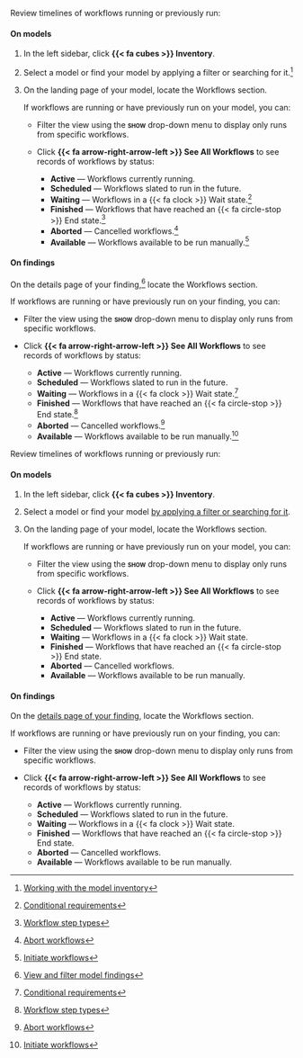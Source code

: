 :::: {.content-visible unless-format="revealjs"}
Review timelines of workflows running or previously run:

::: {.panel-tabset}

#### On models

1. In the left sidebar, click **{{< fa cubes >}} Inventory**.

2. Select a model or find your model by applying a filter or searching for it.^[[Working with the model inventory](/guide/model-inventory/working-with-model-inventory.qmd#search-filter-and-sort-models)]

3. On the landing page of your model, locate the Workflows section.

    If workflows are running or have previously run on your model, you can:

    - Filter the view using the **[show]{.smallcaps}** drop-down menu to display only runs from specific workflows.

    - Click **{{< fa arrow-right-arrow-left >}} See All Workflows** to see records of workflows by status:
        - **Active** — Workflows currently running.
        - **Scheduled** — Workflows slated to run in the future.
        - **Waiting** — Workflows in a {{< fa clock >}} Wait state.^[[Conditional requirements](/guide/workflows/setting-up-workflows.qmd#conditional-requirements)]
        - **Finished** — Workflows that have reached an {{< fa circle-stop >}} End state.^[[Workflow step types](/guide/workflows/setting-up-workflows.qmd#workflow-step-types)]
        - **Aborted** — Cancelled workflows.^[[Abort workflows](/guide/workflows/manage-workflows.qmd#abort-workflows)]
        - **Available** — Workflows available to be run manually.^[[Initiate workflows](/guide/workflows/manage-workflows.qmd#initiate-workflows)]

#### On findings

On the details page of your finding,^[[View and filter model findings](/guide/model-validation/view-filter-model-findings.qmd#view-model-findings)] locate the Workflows section.

If workflows are running or have previously run on your finding, you can:

- Filter the view using the **[show]{.smallcaps}** drop-down menu to display only runs from specific workflows.

- Click **{{< fa arrow-right-arrow-left >}} See All Workflows** to see records of workflows by status:
    - **Active** — Workflows currently running.
    - **Scheduled** — Workflows slated to run in the future.
    - **Waiting** — Workflows in a {{< fa clock >}} Wait state.^[[Conditional requirements](/guide/workflows/setting-up-workflows.qmd#conditional-requirements)]
    - **Finished** — Workflows that have reached an {{< fa circle-stop >}} End state.^[[Workflow step types](/guide/workflows/setting-up-workflows.qmd#workflow-step-types)]
    - **Aborted** — Cancelled workflows.^[[Abort workflows](/guide/workflows/manage-workflows.qmd#abort-workflows)]
    - **Available** — Workflows available to be run manually.^[[Initiate workflows](/guide/workflows/manage-workflows.qmd#initiate-workflows)]

:::

::::



:::: {.content-hidden unless-format="revealjs"}
Review timelines of workflows running or previously run:

#### On models

1. In the left sidebar, click **{{< fa cubes >}} Inventory**.

2. Select a model or find your model [by applying a filter or searching for it](/guide/model-inventory/working-with-model-inventory.qmd#search-filter-and-sort-models){target="_blank"}.

3. On the landing page of your model, locate the Workflows section.

    If workflows are running or have previously run on your model, you can:

    - Filter the view using the **[show]{.smallcaps}** drop-down menu to display only runs from specific workflows.

    - Click **{{< fa arrow-right-arrow-left >}} See All Workflows** to see records of workflows by status:
        - **Active** — Workflows currently running.
        - **Scheduled** — Workflows slated to run in the future.
        - **Waiting** — Workflows in a {{< fa clock >}} Wait state.
        - **Finished** — Workflows that have reached an {{< fa circle-stop >}} End state.
        - **Aborted** — Cancelled workflows.
        - **Available** — Workflows available to be run manually.

#### On findings

On the [details page of your finding](/guide/model-validation/view-filter-model-findings.qmd#view-model-findings){target="_blank"}, locate the Workflows section.

If workflows are running or have previously run on your finding, you can:

- Filter the view using the **[show]{.smallcaps}** drop-down menu to display only runs from specific workflows.

- Click **{{< fa arrow-right-arrow-left >}} See All Workflows** to see records of workflows by status:
    - **Active** — Workflows currently running.
    - **Scheduled** — Workflows slated to run in the future.
    - **Waiting** — Workflows in a {{< fa clock >}} Wait state.
    - **Finished** — Workflows that have reached an {{< fa circle-stop >}} End state.
    - **Aborted** — Cancelled workflows.
    - **Available** — Workflows available to be run manually.

::::